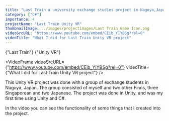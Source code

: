```yaml
---
title: "Last Train a university exchange studies project in Nagoya,Japan"
category: ["C#"]
importance: 4 
projectName: "Last Train Unity VR"
thumbnailImage: ../images/projectimages/Last Train Game Icon.png
videoSrcURL: "https://www.youtube.com/embed/CEib_YIYBSg?rel=0"
videoTitle: "What I did for Last Train Unity VR project"
---
```


<AsciiText bClassStyling={true}>{"Last Train"}</AsciiText>
<AsciiText bClassStyling={true}>{"Unity VR"}</AsciiText>

<VideoFrame 
videoSrcURL={"https://www.youtube.com/embed/CEib_YIYBSg?rel=0"}
videoTitle={"What I did for Last Train Unity VR project"}
/>

This Unity VR project was done with a group of exchange students in Nagoya, Japan.
The group consisted of myself and two other Finns, three Singaporean and two Japanese.
The project was done in Unity, and was my first time using Unity and C#.

In the video you can see the functionality of some things that I created into the project.


